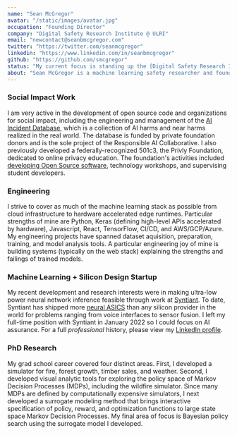 ```yaml
---
name: "Sean McGregor"
avatar: "/static/images/avatar.jpg"
occupation: "Founding Director"
company: "Digital Safety Research Institute @ ULRI"
email: "newcontact@seanbmcgregor.com"
twitter: "https://twitter.com/seanmcgregor"
linkedin: "https://www.linkedin.com/in/seanbmcgregor"
github: "https://github.com/smcgregor"
status: "My current focus is standing up the [Digital Safety Research Institute](https://dsri.org/) at the [UL Research Institutes](https://ul.org/). Our research engineering efforts center on the foundational community infrastructure required for a safer digital ecosystem. Cornerstone projects include cataloguing AI harms within the [AI Incident Database](https://incidentdatabase.ai/), programmatic assessment of large language models, red teaming the release of a forthcoming LLM, and integration of comprehensive risk measures into digital system assessment."
about: "Sean McGregor is a machine learning safety researcher and founding director with the [Digital Safety Research Institute](https://dsri.org/) at the [UL Research Institutes](https://ul.org/). Prior to joining Underwriters Laboratories, Dr. McGregor launched the [AI Incident Database](https://incidentdatabase.ai/) while training edge neural network models for the neural accelerator startup [Syntiant](https://www.syntiant.com/). With an applications-centered research program spanning reinforcement learning for wildfire suppression and deep learning for heliophysics, Sean has covered a wide range of safety critical domains. Outside his day jobs, Sean's open source development work has earned media attention in the [Atlantic](https://www.theatlantic.com/technology/archive/2012/04/a-privacy-manifesto-in-code-what-if-your-emails-never-went-to-gmail-and-twitter-couldnt-see-your-tweets/255414/), [Der Spiegel](https://www.spiegel.de/netzwelt/web/datenschutz-projekt-privly-hier-liest-facebook-nicht-mit-a-825950.html), [Wired](https://www.wired.com/story/artificial-intelligence-hall-shame/), [Venture Beat](https://venturebeat.com/2021/01/15/the-ai-incident-database-wants-to-improve-the-safety-of-machine-learning/), [Vice](https://www.vice.com/en/article/m7agjq/this-database-is-finally-holding-ai-accountable), and [O'Reilly](http://radar.oreilly.com/2013/07/securing-user-content-in-the-javascriptable-web.html) while his technical publications have [appeared](/pages/vitae.html) in a variety of machine learning, HCI, ethics, and application-centered proceedings."
---
```



### <ReactIconInline i="FaHeart" /> Social Impact Work

I am very active in the development of open source code and organizations for social impact, including the engineering and management of the [AI Incident Database](https://incidentdatabase.ai/), which is a collection of AI harms and near harms realized in the real world. The database is funded by private foundation donors and is the sole project of the Responsible AI Collaborative. I also previously developed a federally-recognized 501c3, the Privly Foundation, dedicated to online privacy education. The foundation's activities included [developing Open Source software](https://priv.ly/), technology workshops, and supervising student developers.

### <ReactIconInline i="FaWrench" /> Engineering

I strive to cover as much of the machine learning stack as possible from cloud infrastructure to hardware accelerated edge runtimes. Particular strengths of mine are Python, Keras (defining high-level APIs accelerated by hardware), Javascript, React, TensorFlow, CI/CD, and AWS/GCP/Azure. My engineering projects have spanned dataset aquisition, preparation, training, and model analysis tools. A particular engineering joy of mine is building systems (typically on the web stack) explaining the strengths and failings of trained models.

### <ReactIconInline i="FaMicrochip" /> Machine Learning + Silicon Design Startup

My recent development and research interests were in making ultra-low power neural network inference feasible through work at [Syntiant](https://syntiant.com/). To date, Syntiant has shipped more [neural ASICS](https://en.wikipedia.org/wiki/AI_accelerator#Emergence_of_dedicated_AI_accelerator_ASICs) than any silicon provider in the world for problems ranging from voice interfaces to sensor fusion. I left my full-time position with Syntiant in January 2022 so I could focus on AI assurance. For a full _professional_ history, please view my [LinkedIn profile](https://www.linkedin.com/in/seanbmcgregor).

### <ReactIconInline i="FaGraduationCap" /> PhD Research

My grad school career covered four distinct areas. First, I developed a simulator for fire, forest growth, timber sales, and weather. Second, I developed visual analytic tools for exploring the policy space of Markov Decision Processes (MDPs), including the wildfire simulator. Since many MDPs are defined by computationally expensive simulators, I next developed a surrogate modeling method that brings interactive specification of policy, reward, and optimization functions to large state space Markov Decision Processes. My final area of focus is Bayesian policy search using the surrogate model I developed.
